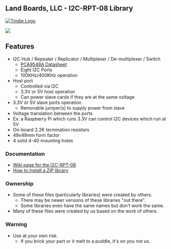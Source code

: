 == Land Boards, LLC - I2C-RPT-08 Library ==

<a href="https://www.tindie.com/products/8490/"><img src="http://land-boards.com/blwiki/images/5/51/Tindie-mediums.png" alt="Tindie Logo"></img></a>

<img src="http://land-boards.com/blwiki/images/f/f9/I2CIO-8X-6104-720px.jpg"></img>


== Features ==

* I2C Hub / Repeater / Replicator / Multiplexer / De-multiplexer / Switch
** [https://www.nxp.com/docs/en/data-sheet/PCA9548A.pdf PCA9548A Datasheet]
** Eight I2C Ports
** 100KHz/400KHz operation
* Host port
** Controlled via I2C
** 3.3V or 5V host operation
** Can power slave cards if they are at the same voltage
* 3.3V or 5V slave ports operation
** Removable jumper(s) to supply power from slave
* Voltage translation between the ports
* Ex: a Raspberry Pi which runs 3.3V can control I2C devices which run at 5V
* On-board 2.2K termination resistors
* 49x49mm form factor
* 4 solid 4-40 mounting holes

=== Documentation ===

*[http://land-boards.com/blwiki/index.php?title=I2C-RPT-08 Wiki page for the I2C-RPT-08]
* [https://www.arduino.cc/en/Guide/Libraries#toc4 How to install a ZIP library]

=== Ownership ===

* Some of these files (particularly libraries) were created by others.
** There may be newer versions of these libraries "out there".
** Some libraries even have the same names but don't work the same.
* Many of these files were created by us based on the work of others.

=== Warning ===

* Use at your own risk.
** If you brick your part or it melt to a puddle, it's on you not us.

